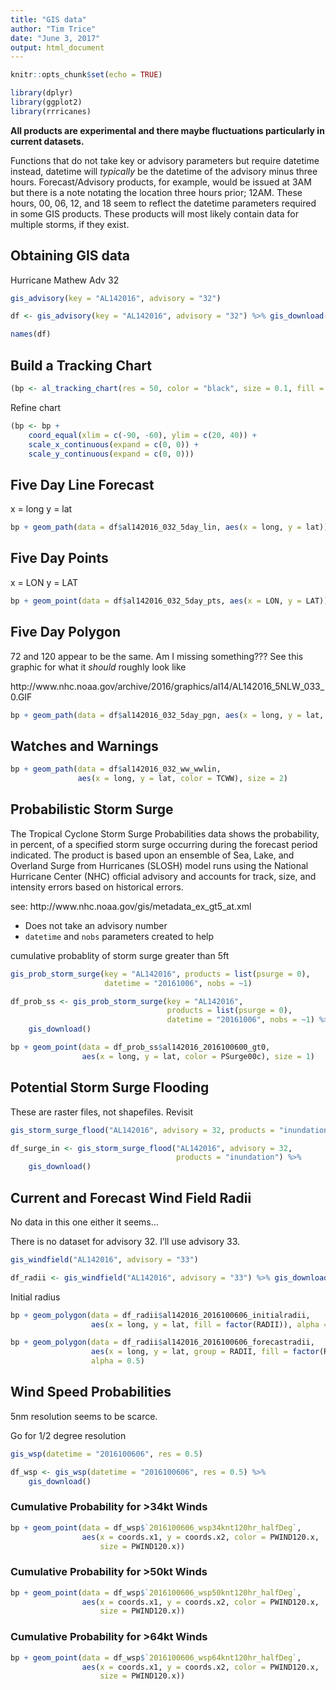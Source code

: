 ```yaml
---
title: "GIS data"
author: "Tim Trice"
date: "June 3, 2017"
output: html_document
---
```


```r
knitr::opts_chunk$set(echo = TRUE)
```

```r
library(dplyr)
library(ggplot2)
library(rrricanes)
```

**All products are experimental and there maybe fluctuations particularly in current datasets.**

Functions that do not take key or advisory parameters but require datetime instead, datetime will *typically* be the datetime of the advisory minus three hours. Forecast/Advisory products, for example, would be issued at 3AM but there is a note notating the location three hours prior; 12AM. These hours, 00, 06, 12, and 18 seem to reflect the datetime parameters required in some GIS products. These products will most likely contain data for multiple storms, if they exist.

## Obtaining GIS data

Hurricane Mathew Adv 32

```r
gis_advisory(key = "AL142016", advisory = "32")
```

```r
df <- gis_advisory(key = "AL142016", advisory = "32") %>% gis_download()
```

```r
names(df)
```

## Build a Tracking Chart

```r
(bp <- al_tracking_chart(res = 50, color = "black", size = 0.1, fill = "white"))
```

Refine chart

```r
(bp <- bp + 
    coord_equal(xlim = c(-90, -60), ylim = c(20, 40)) +
    scale_x_continuous(expand = c(0, 0)) +
    scale_y_continuous(expand = c(0, 0)))
```

## Five Day Line Forecast

x = long
y = lat

```r
bp + geom_path(data = df$al142016_032_5day_lin, aes(x = long, y = lat))
```

## Five Day Points

x = LON
y = LAT

```r
bp + geom_point(data = df$al142016_032_5day_pts, aes(x = LON, y = LAT))
```

## Five Day Polygon

72 and 120 appear to be the same. Am I missing something??? See this graphic for what it *should* roughly look like

http://www.nhc.noaa.gov/archive/2016/graphics/al14/AL142016_5NLW_033_0.GIF

```r
bp + geom_path(data = df$al142016_032_5day_pgn, aes(x = long, y = lat, group = FCSTPRD))
```

## Watches and Warnings

```r
bp + geom_path(data = df$al142016_032_ww_wwlin, 
               aes(x = long, y = lat, color = TCWW), size = 2)
```

## Probabilistic Storm Surge

The Tropical Cyclone Storm Surge Probabilities data shows the probability, in percent, of a specified storm surge occurring during the forecast period indicated. The product is based upon an ensemble of Sea, Lake, and Overland Surge from Hurricanes (SLOSH) model runs using the National Hurricane Center (NHC) official advisory and accounts for track, size, and intensity errors based on historical errors.

see: http://www.nhc.noaa.gov/gis/metadata_ex_gt5_at.xml

* Does not take an advisory number
* `datetime` and `nobs` parameters created to help

cumulative probablity of storm surge greater than 5ft

```r
gis_prob_storm_surge(key = "AL142016", products = list(psurge = 0), 
                     datetime = "20161006", nobs = ~1)
```

```r
df_prob_ss <- gis_prob_storm_surge(key = "AL142016", 
                                   products = list(psurge = 0), 
                                   datetime = "20161006", nobs = ~1) %>% 
    gis_download()
```

```r
bp + geom_point(data = df_prob_ss$al142016_2016100600_gt0, 
                aes(x = long, y = lat, color = PSurge00c), size = 1)
```

## Potential Storm Surge Flooding

These are raster files, not shapefiles. Revisit

```r
gis_storm_surge_flood("AL142016", advisory = 32, products = "inundation")
```

```r
df_surge_in <- gis_storm_surge_flood("AL142016", advisory = 32, 
                                     products = "inundation") %>% 
    gis_download()
```

## Current and Forecast Wind Field Radii

No data in this one either it seems...

There is no dataset for advisory 32. I'll use advisory 33.

```r
gis_windfield("AL142016", advisory = "33")
```

```r
df_radii <- gis_windfield("AL142016", advisory = "33") %>% gis_download()
```

Initial radius

```r
bp + geom_polygon(data = df_radii$al142016_2016100606_initialradii, 
                  aes(x = long, y = lat, fill = factor(RADII)), alpha = 0.5)
```

```r
bp + geom_polygon(data = df_radii$al142016_2016100606_forecastradii, 
                  aes(x = long, y = lat, group = RADII, fill = factor(RADII)), 
                  alpha = 0.5)
```

## Wind Speed Probabilities

5nm resolution seems to be scarce. 

Go for 1/2 degree resolution

```r
gis_wsp(datetime = "2016100606", res = 0.5)
```

```r
df_wsp <- gis_wsp(datetime = "2016100606", res = 0.5) %>% 
    gis_download()
```

### Cumulative Probability for >34kt Winds

```r
bp + geom_point(data = df_wsp$`2016100606_wsp34knt120hr_halfDeg`, 
                aes(x = coords.x1, y = coords.x2, color = PWIND120.x, 
                    size = PWIND120.x))
```

### Cumulative Probability for >50kt Winds

```r
bp + geom_point(data = df_wsp$`2016100606_wsp50knt120hr_halfDeg`, 
                aes(x = coords.x1, y = coords.x2, color = PWIND120.x, 
                    size = PWIND120.x))
```

### Cumulative Probability for >64kt Winds

```r
bp + geom_point(data = df_wsp$`2016100606_wsp64knt120hr_halfDeg`, 
                aes(x = coords.x1, y = coords.x2, color = PWIND120.x, 
                    size = PWIND120.x))
```

